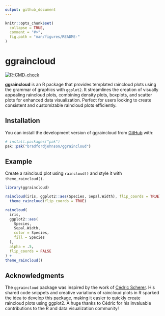 ```yaml
---
output: github_document
---
```


<!-- README.md is generated from README.Rmd. Please edit that file -->

```r
knitr::opts_chunk$set(
  collapse = TRUE,
  comment = "#>",
  fig.path = "man/figures/README-"
)
```

# ggraincloud

<!-- badges: start -->
[![R-CMD-check](https://github.com/bradfordjohnson/ggraincloud/actions/workflows/R-CMD-check.yaml/badge.svg)](https://github.com/bradfordjohnson/ggraincloud/actions/workflows/R-CMD-check.yaml)
<!-- badges: end -->

**ggraincloud** is an R package that provides templated raincloud plots using the grammar of graphics with `ggplot2`. It streamlines the creation of visually appealing raincloud plots, combining density plots, boxplots, and scatter plots for enhanced data visualization. Perfect for users looking to create consistent and customizable raincloud plots efficiently.



## Installation

You can install the development version of ggraincloud from [GitHub](https://github.com/) with:

``` r
# install.packages("pak")
pak::pak("bradfordjohnson/ggraincloud")
```

## Example

Create a raincloud plot using `raincloud()` and style it with `theme_raincloud()`.

```r
library(ggraincloud)

raincloud(iris, ggplot2::aes(Species, Sepal.Width), flip_coords = TRUE) +
  theme_raincloud(flip_coords = TRUE)

raincloud(
  iris,
  ggplot2::aes(
    Species,
    Sepal.Width,
    color = Species,
    fill = Species
  ),
  alpha = .5,
  flip_coords = FALSE
) +
theme_raincloud()
```

## Acknowledgments

The `ggraincloud` package was inspired by the work of [Cédric Scherer](https://www.cedricscherer.com/). His shared code snippets and creative variations of raincloud plots in R sparked the idea to develop this package, making it easier to quickly create raincloud plots using ggplot2. A huge thanks to Cédric for his invaluable contributions to the R and data visualization community!
